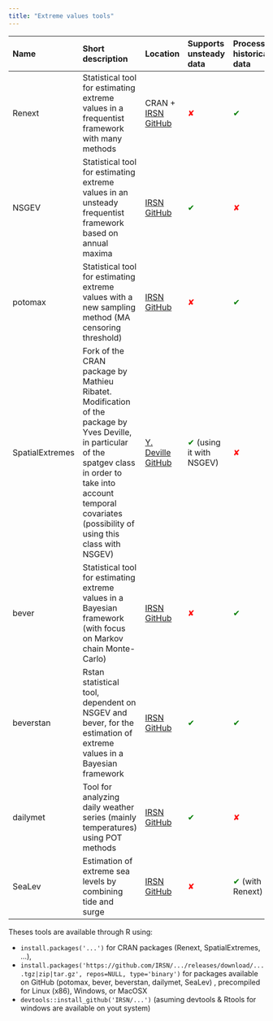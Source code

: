 ---
title: "Extreme values tools"
---

| Name | Short description | Location | Supports unsteady data | Processing historical data | Sampling type | Distribution laws | Confidence interval type | Other tool features |
| :--- | :------------------- | :--- | :--- | :--- | :--- | :--- | :--- | :------------- |
| Renext | Statistical tool for estimating extreme values in a frequentist framework with many methods | CRAN + [IRSN GitHub](https://github.com/IRSN/Renext) | <span style="color:red">✘</span>| <span style="color:green">✔</span> | POT block maxima r-LOS | GPD, expo, GEV, gumbel, mixed expo, log normal, Weibull, gamma | Delta | Various anova statistical tests | SRI CGB |
| NSGEV | Statistical tool for estimating extreme values in an unsteady frequentist framework based on annual maxima | [IRSN GitHub](https://github.com/IRSN/NSGEV) | <span style="color:green">✔</span> | <span style="color:red">✘</span>| maximum block | GEV, gumbel | Delta Likelihood Profile Bootstrap | Various anova statistical tests | RP4 1300 |
| potomax | Statistical tool for estimating extreme values with a new sampling method (MA censoring threshold) | [IRSN GitHub](https://github.com/IRSN/potomax) | <span style="color:red">✘</span>| <span style="color:green">✔</span> | POT block maximum | GPD, expo, GEV, gumbel | Delta Likelihood Profile | Validation method to check the convergence of results (argument check=TRUE) | SRI CGB |
| SpatialExtremes | Fork of the CRAN package by Mathieu Ribatet. Modification of the package by Yves Deville, in particular of the spatgev class in order to take into account temporal covariates (possibility of using this class with NSGEV) | [Y. Deville GitHub](https://github.com/yvesdeville/SpatialExtremes) | <span style="color:green">✔</span> (using it with NSGEV) | <span style="color:red">✘</span>| maximum block | GEV, gumbel | Delta Likelihood Profile Bootstrap | Package to extrapolate temperatures in places where there is| <span style="color:red">✘</span>data (spatial covariates) | RP4 1300 |
| bever | Statistical tool for estimating extreme values in a Bayesian framework (with focus on Markov chain Monte-Carlo) | [IRSN GitHub](https://github.com/IRSN/bever) | <span style="color:red">✘</span>| <span style="color:green">✔</span> | POT block maximum | GPD, expo, GEV, gumbel | Credibility intervals with HPD and equal tails methods | Calculation of the predictive distribution | PFHA Belleville |
| beverstan | Rstan statistical tool, dependent on NSGEV and bever, for the estimation of extreme values in a Bayesian framework | [IRSN GitHub](https://github.com/IRSN/beverstan) | <span style="color:green">✔</span> | <span style="color:green">✔</span> | maximum block | GEV, gumbel | Credibility intervals with HPD and equal tails methods | | |
| dailymet | Tool for analyzing daily weather series (mainly temperatures) using POT methods | [IRSN GitHub](https://github.com/IRSN/dailymet) | <span style="color:green">✔</span> | <span style="color:red">✘</span>| POT | GPD, exhibition | | Functions to describe seasonality and annual trend | |
| SeaLev | Estimation of extreme sea levels by combining tide and surge | [IRSN GitHub](https://github.com/IRSN/SeaLev) | <span style="color:red">✘</span>| <span style="color:green">✔</span> (with Renext) | POT or maximum block (premiums) | Renext laws | Delta | Theoretical tide distribution | PFHA Gravelines |

Theses tools are available through R using:

  * `install.packages('...')` for CRAN packages (Renext, SpatialExtremes, ...),
  * `install.packages('https://github.com/IRSN/.../releases/download/....tgz|zip|tar.gz', repos=NULL, type='binary')` for packages available on GitHub (potomax, bever, beverstan, dailymet, SeaLev) , precompiled for Linux (x86), Windows, or MacOSX
  * `devtools::install_github('IRSN/...')` (asuming devtools & Rtools for windows are available on yout system)
  